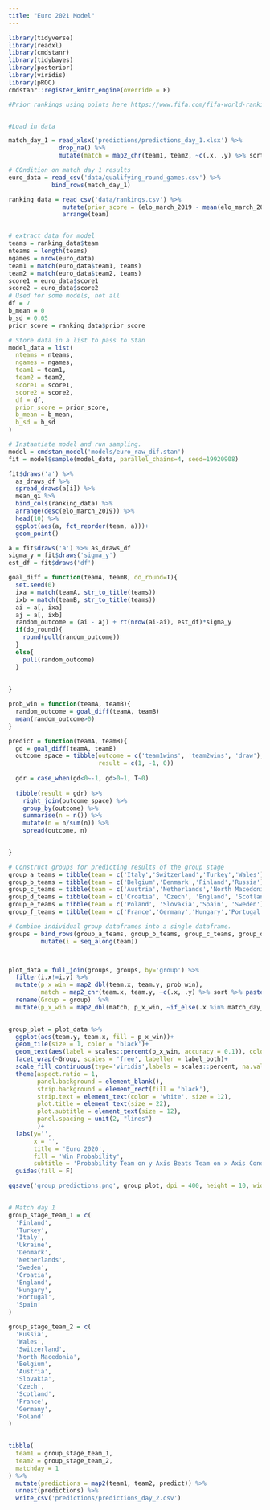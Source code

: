 ```yaml
---
title: "Euro 2021 Model"
---
```



```r
library(tidyverse)
library(readxl)
library(cmdstanr)
library(tidybayes)
library(posterior)
library(viridis)
library(pROC)
cmdstanr::register_knitr_engine(override = F)

#Prior rankings using points here https://www.fifa.com/fifa-world-ranking/ranking-table/men/


#Load in data

match_day_1 = read_xlsx('predictions/predictions_day_1.xlsx') %>% 
              drop_na() %>% 
              mutate(match = map2_chr(team1, team2, ~c(.x, .y) %>% sort %>% paste(collapse = 'v.')))

# COndition on match day 1 results
euro_data = read_csv('data/qualifying_round_games.csv') %>% 
            bind_rows(match_day_1)

ranking_data = read_csv('data/rankings.csv') %>% 
               mutate(prior_score = (elo_march_2019 - mean(elo_march_2019))/sd(elo_march_2019)) %>% 
               arrange(team)


# extract data for model
teams = ranking_data$team
nteams = length(teams)
ngames = nrow(euro_data)
team1 = match(euro_data$team1, teams)
team2 = match(euro_data$team2, teams)
score1 = euro_data$score1
score2 = euro_data$score2
# Used for some models, not all
df = 7
b_mean = 0
b_sd = 0.05
prior_score = ranking_data$prior_score

# Store data in a list to pass to Stan
model_data = list(
  nteams = nteams,
  ngames = ngames,
  team1 = team1,
  team2 = team2,
  score1 = score1,
  score2 = score2,
  df = df,
  prior_score = prior_score,
  b_mean = b_mean,
  b_sd = b_sd
)

```



```r
# Instantiate model and run sampling.
model = cmdstan_model('models/euro_raw_dif.stan')
fit = model$sample(model_data, parallel_chains=4, seed=19920908)
```

```r
fit$draws('a') %>% 
  as_draws_df %>% 
  spread_draws(a[i]) %>% 
  mean_qi %>% 
  bind_cols(ranking_data) %>% 
  arrange(desc(elo_march_2019)) %>% 
  head(10) %>% 
  ggplot(aes(a, fct_reorder(team, a)))+
  geom_point()
```



```r

a = fit$draws('a') %>% as_draws_df
sigma_y = fit$draws('sigma_y')
est_df = fit$draws('df')

goal_diff = function(teamA, teamB, do_round=T){
  set.seed(0)
  ixa = match(teamA, str_to_title(teams))
  ixb = match(teamB, str_to_title(teams))
  ai = a[, ixa]
  aj = a[, ixb]
  random_outcome = (ai - aj) + rt(nrow(ai-ai), est_df)*sigma_y
  if(do_round){
    round(pull(random_outcome))
  }
  else{
    pull(random_outcome)
  }
  
  
}

prob_win = function(teamA, teamB){
  random_outcome = goal_diff(teamA, teamB)
  mean(random_outcome>0)
}

predict = function(teamA, teamB){
  gd = goal_diff(teamA, teamB)
  outcome_space = tibble(outcome = c('team1wins', 'team2wins', 'draw'),
                         result = c(1, -1, 0))
  
  gdr = case_when(gd<0~-1, gd>0~1, T~0)
  
  tibble(result = gdr) %>% 
    right_join(outcome_space) %>% 
    group_by(outcome) %>% 
    summarise(n = n()) %>% 
    mutate(n = n/sum(n)) %>% 
    spread(outcome, n)
  

}
```




```r
# Construct groups for predicting results of the group stage
group_a_teams = tibble(team = c('Italy','Switzerland','Turkey','Wales'), group = 'A')
group_b_teams = tibble(team = c('Belgium','Denmark','Finland','Russia'), group = 'B' )
group_c_teams = tibble(team = c('Austria','Netherlands','North Macedonia', 'Ukraine'), group = 'C')
group_d_teams = tibble(team = c('Croatia', 'Czech', 'England', 'Scotland'), group = 'D' )
group_e_teams = tibble(team = c('Poland', 'Slovakia','Spain', 'Sweden'), group = 'E' )
group_f_teams = tibble(team = c('France','Germany','Hungary','Portugal'), group = 'F')

# Combine individual group dataframes into a single dataframe.
groups = bind_rows(group_a_teams, group_b_teams, group_c_teams, group_d_teams, group_e_teams, group_f_teams) %>% 
         mutate(i = seq_along(team))



plot_data = full_join(groups, groups, by='group') %>% 
  filter(i.x!=i.y) %>%
  mutate(p_x_win = map2_dbl(team.x, team.y, prob_win),
         match = map2_chr(team.x, team.y, ~c(.x, .y) %>% sort %>% paste(collapse = 'v.') )) %>% 
  rename(Group = group)  %>% 
  mutate(p_x_win = map2_dbl(match, p_x_win, ~if_else(.x %in% match_day_1$match, NaN, .y)))
  

group_plot = plot_data %>% 
  ggplot(aes(team.y, team.x, fill = p_x_win))+
  geom_tile(size = 1, color = 'black')+
  geom_text(aes(label = scales::percent(p_x_win, accuracy = 0.1)), color = if_else(plot_data$p_x_win<0.5, 'white','black' ), size = 6)+
  facet_wrap(~Group, scales = 'free', labeller = label_both)+
  scale_fill_continuous(type='viridis',labels = scales::percent, na.value = 'black')+
  theme(aspect.ratio = 1,
        panel.background = element_blank(),
        strip.background = element_rect(fill = 'black'),
        strip.text = element_text(color = 'white', size = 12),
        plot.title = element_text(size = 22),
        plot.subtitle = element_text(size = 12),
        panel.spacing = unit(2, "lines")
        )+
  labs(y='', 
       x = '',
       title = 'Euro 2020',
       fill = 'Win Probability',
       subtitle = 'Probability Team on y Axis Beats Team on x Axis Conditioned on First Round')+
  guides(fill = F)

ggsave('group_predictions.png', group_plot, dpi = 400, height = 10, width = 15)
  

```



```r
# Match day 1
group_stage_team_1 = c(
  'Finland',
  'Turkey',
  'Italy',
  'Ukraine',
  'Denmark',
  'Netherlands',
  'Sweden',
  'Croatia',
  'England',
  'Hungary',
  'Portugal',
  'Spain'
)

group_stage_team_2 = c(
  'Russia',
  'Wales',
  'Switzerland',
  'North Macedonia',
  'Belgium',
  'Austria',
  'Slovakia',
  'Czech',
  'Scotland',
  'France',
  'Germany',
  'Poland'
)
  

tibble(
  team1 = group_stage_team_1, 
  team2 = group_stage_team_2,
  matchday = 1
) %>% 
  mutate(predictions = map2(team1, team2, predict)) %>% 
  unnest(predictions) %>% 
  write_csv('predictions/predictions_day_2.csv')

  

```


